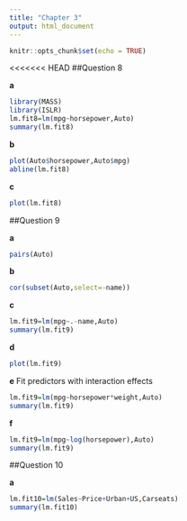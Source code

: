 ```yaml
---
title: "Chapter 3"
output: html_document
---
```


```r
knitr::opts_chunk$set(echo = TRUE)
```

<<<<<<< HEAD
##Question 8

__a__
```r
library(MASS)
library(ISLR)
lm.fit8=lm(mpg~horsepower,Auto)
summary(lm.fit8)
```

__b__
```r
plot(Auto$horsepower,Auto$mpg)
abline(lm.fit8)
```

__c__
```r
plot(lm.fit8)
```

##Question 9

__a__
```r
pairs(Auto)
```

__b__
```r
cor(subset(Auto,select=-name))
```

__c__
```r
lm.fit9=lm(mpg~.-name,Auto)
summary(lm.fit9)
```

__d__
```r
plot(lm.fit9)
```

__e__
Fit predictors with interaction effects
```r
lm.fit9=lm(mpg~horsepower*weight,Auto)
summary(lm.fit9)
```

__f__
```r
lm.fit9=lm(mpg~log(horsepower),Auto)
summary(lm.fit9)
```

##Question 10

__a__
```r
lm.fit10=lm(Sales~Price+Urban+US,Carseats)
summary(lm.fit10)
```
